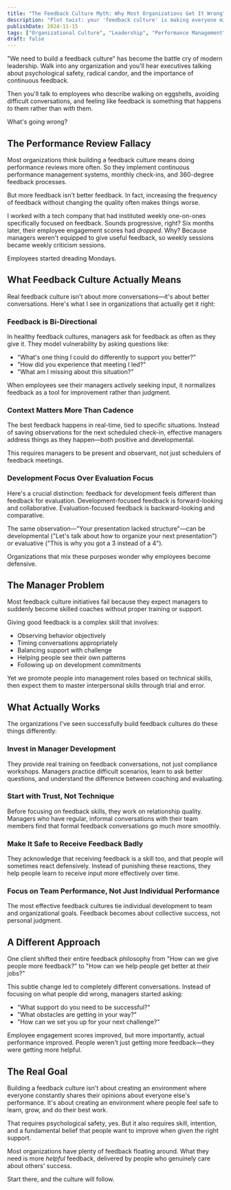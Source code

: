 ```yaml
---
title: "The Feedback Culture Myth: Why Most Organizations Get It Wrong"
description: "Plot twist: your 'feedback culture' is making everyone miserable. Here's why most organizations accidentally turn feedback into psychological warfare."
publishDate: 2024-11-15
tags: ["Organizational Culture", "Leadership", "Performance Management"]
draft: false
---
```


"We need to build a feedback culture" has become the battle cry of modern leadership. Walk into any organization and you'll hear executives talking about psychological safety, radical candor, and the importance of continuous feedback. 

Then you'll talk to employees who describe walking on eggshells, avoiding difficult conversations, and feeling like feedback is something that happens *to* them rather than *with* them.

What's going wrong?

## The Performance Review Fallacy

Most organizations think building a feedback culture means doing performance reviews more often. So they implement continuous performance management systems, monthly check-ins, and 360-degree feedback processes.

But more feedback isn't better feedback. In fact, increasing the frequency of feedback without changing the quality often makes things worse.

I worked with a tech company that had instituted weekly one-on-ones specifically focused on feedback. Sounds progressive, right? Six months later, their employee engagement scores had *dropped*. Why? Because managers weren't equipped to give useful feedback, so weekly sessions became weekly criticism sessions.

Employees started dreading Mondays.

## What Feedback Culture Actually Means

Real feedback culture isn't about more conversations—it's about better conversations. Here's what I see in organizations that actually get it right:

### Feedback is Bi-Directional
In healthy feedback cultures, managers ask for feedback as often as they give it. They model vulnerability by asking questions like:
- "What's one thing I could do differently to support you better?"
- "How did you experience that meeting I led?"
- "What am I missing about this situation?"

When employees see their managers actively seeking input, it normalizes feedback as a tool for improvement rather than judgment.

### Context Matters More Than Cadence
The best feedback happens in real-time, tied to specific situations. Instead of saving observations for the next scheduled check-in, effective managers address things as they happen—both positive and developmental.

This requires managers to be present and observant, not just schedulers of feedback meetings.

### Development Focus Over Evaluation Focus
Here's a crucial distinction: feedback for development feels different than feedback for evaluation. Development-focused feedback is forward-looking and collaborative. Evaluation-focused feedback is backward-looking and comparative.

The same observation—"Your presentation lacked structure"—can be developmental ("Let's talk about how to organize your next presentation") or evaluative ("This is why you got a 3 instead of a 4").

Organizations that mix these purposes wonder why employees become defensive.

## The Manager Problem

Most feedback culture initiatives fail because they expect managers to suddenly become skilled coaches without proper training or support. 

Giving good feedback is a complex skill that involves:
- Observing behavior objectively
- Timing conversations appropriately  
- Balancing support with challenge
- Helping people see their own patterns
- Following up on development commitments

Yet we promote people into management roles based on technical skills, then expect them to master interpersonal skills through trial and error.

## What Actually Works

The organizations I've seen successfully build feedback cultures do these things differently:

### Invest in Manager Development
They provide real training on feedback conversations, not just compliance workshops. Managers practice difficult scenarios, learn to ask better questions, and understand the difference between coaching and evaluating.

### Start with Trust, Not Technique
Before focusing on feedback skills, they work on relationship quality. Managers who have regular, informal conversations with their team members find that formal feedback conversations go much more smoothly.

### Make It Safe to Receive Feedback Badly
They acknowledge that receiving feedback is a skill too, and that people will sometimes react defensively. Instead of punishing these reactions, they help people learn to receive input more effectively over time.

### Focus on Team Performance, Not Just Individual Performance
The most effective feedback cultures tie individual development to team and organizational goals. Feedback becomes about collective success, not personal judgment.

## A Different Approach

One client shifted their entire feedback philosophy from "How can we give people more feedback?" to "How can we help people get better at their jobs?"

This subtle change led to completely different conversations. Instead of focusing on what people did wrong, managers started asking:
- "What support do you need to be successful?"
- "What obstacles are getting in your way?"
- "How can we set you up for your next challenge?"

Employee engagement scores improved, but more importantly, actual performance improved. People weren't just getting more feedback—they were getting more helpful.

## The Real Goal

Building a feedback culture isn't about creating an environment where everyone constantly shares their opinions about everyone else's performance. It's about creating an environment where people feel safe to learn, grow, and do their best work.

That requires psychological safety, yes. But it also requires skill, intention, and a fundamental belief that people want to improve when given the right support.

Most organizations have plenty of feedback floating around. What they need is more *helpful* feedback, delivered by people who genuinely care about others' success.

Start there, and the culture will follow.